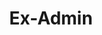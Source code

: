 ---
name: "kuilin"
profile_image: "./profile.png"
handle: "thekuilin"
title: "Ex-Admin"
role: "alum"
period: "2021"
bio: "grad student @ gatech"
weight: 0
links:
  - {name: "email", url: "sigpwny-contact@kuilin.net"}
  - {name: "website", url: "http://kuilin.net/"}
  - {name: "github", url: "https://github.com/likuilin"}
  - {name: "twitter", url: "https://twitter.com/thekuilin"}
  - {name: "discord", url: "https://discord.com/invite/MkugdByz5B"} # the template says https://discord.com/ so field expects a link? if that's wrong then make this kuilin#1273 instead lol
---